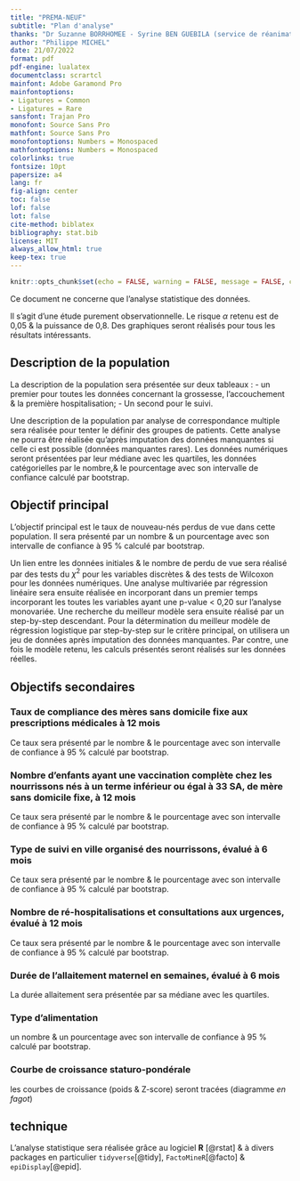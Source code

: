 ```yaml
---
title: "PREMA-NEUF"
subtitle: "Plan d'analyse"
thanks: "Dr Suzanne BORRHOMEE - Syrine BEN GUEBILA (service de réanimation et médecine néonatale)"
author: "Philippe MICHEL"
date: 21/07/2022
format: pdf
pdf-engine: lualatex
documentclass: scrartcl
mainfont: Adobe Garamond Pro
mainfontoptions:
- Ligatures = Common
- Ligatures = Rare
sansfont: Trajan Pro
monofont: Source Sans Pro
mathfont: Source Sans Pro
monofontoptions: Numbers = Monospaced
mathfontoptions: Numbers = Monospaced
colorlinks: true
fontsize: 10pt
papersize: a4
lang: fr
fig-align: center
toc: false
lof: false
lot: false
cite-method: biblatex
bibliography: stat.bib
license: MIT
always_allow_html: true
keep-tex: true
---
```


```r
knitr::opts_chunk$set(echo = FALSE, warning = FALSE, message = FALSE, cache = FALSE) 
```

Ce document ne concerne que l'analyse statistique des données.

Il s'agit d'une étude purement observationnelle. Le risque $\alpha$ retenu est de 0,05 & la puissance de 0,8. Des graphiques seront réalisés pour tous les résultats intéressants.

## Description de la population

La description de la population sera présentée sur deux tableaux : 
-   un premier pour toutes les données concernant la grossesse, l'accouchement & la première hospitalisation;
-   Un second pour le suivi.

Une description de la population par analyse de correspondance multiple sera réalisée pour tenter le définir des groupes de patients. Cette analyse ne pourra être réalisée qu'après imputation des données manquantes si celle ci est possible (données manquantes rares). Les données numériques seront présentées par leur médiane avec les quartiles, les données catégorielles par le nombre,& le pourcentage avec son intervalle de confiance calculé par bootstrap.


## Objectif principal

L'objectif principal est le taux de nouveau-nés perdus de vue dans cette population. Il sera présenté par un nombre & un pourcentage avec son intervalle de confiance à 95 % calculé par bootstrap. 

Un lien entre les données initiales & le nombre de perdu de vue sera réalisé par des tests du $\chi^2$ pour les variables discrètes & des tests de Wilcoxon pour les données numériques. Une analyse multivariée par régression linéaire sera ensuite réalisée en incorporant dans un premier temps incorporant les toutes les variables ayant une p-value \< 0,20 sur l'analyse monovariée. Une recherche du meilleur modèle sera ensuite réalisé par un step-by-step descendant. Pour la détermination du meilleur modèle de régression logistique par step-by-step sur le critère principal, on utilisera un jeu de données après imputation des données manquantes. Par contre, une fois le modèle retenu, les calculs présentés seront réalisés sur les données réelles.

## Objectifs secondaires

### Taux de compliance des mères sans domicile fixe aux prescriptions médicales à 12 mois

Ce taux sera présenté par le nombre & le pourcentage avec son intervalle de confiance à 95 % calculé par bootstrap. 

### Nombre d’enfants ayant une vaccination complète chez les nourrissons nés à un terme inférieur ou égal à 33 SA, de mère sans domicile fixe, à 12 mois

Ce taux sera présenté par le nombre & le pourcentage avec son intervalle de confiance à 95 % calculé par bootstrap. 

### Type de suivi en ville organisé des nourrissons, évalué à 6 mois

Ce taux sera présenté par le nombre & le pourcentage avec son intervalle de confiance à 95 % calculé par bootstrap. 

### Nombre de ré-hospitalisations et consultations aux urgences, évalué à 12 mois

Ce taux sera présenté par le nombre & le pourcentage avec son intervalle de confiance à 95 % calculé par bootstrap. 

### Durée de l’allaitement maternel en semaines, évalué à 6 mois

La durée allaitement sera présentée par sa médiane avec les quartiles.

### Type d’alimentation

un nombre & un pourcentage avec son intervalle de confiance à 95 % calculé par bootstrap. 

### Courbe de croissance staturo-pondérale
les courbes de croissance (poids & Z-score) seront tracées (diagramme *en fagot*)


## technique

L'analyse statistique sera réalisée grâce au logiciel **R** [@rstat] & à divers packages en particulier `tidyverse`[@tidy], `FactoMineR`[@facto] & `epiDisplay`[@epid].

